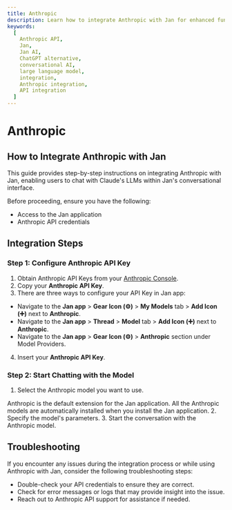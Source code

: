 ```yaml
---
title: Anthropic
description: Learn how to integrate Anthropic with Jan for enhanced functionality.
keywords:
  [
    Anthropic API,
    Jan,
    Jan AI,
    ChatGPT alternative,
    conversational AI,
    large language model,
    integration,
    Anthropic integration,
    API integration
  ]
---
```



# Anthropic

## How to Integrate Anthropic with Jan

This guide provides step-by-step instructions on integrating Anthropic with Jan, enabling users to chat with Claude's LLMs within Jan's conversational interface.

Before proceeding, ensure you have the following:
- Access to the Jan application
- Anthropic API credentials

## Integration Steps

<Steps>

### Step 1: Configure Anthropic API Key
1. Obtain Anthropic API Keys from your [Anthropic Console](https://console.anthropic.com/).
2. Copy your **Anthropic API Key**.
3. There are three ways to configure your API Key in Jan app:
  - Navigate to the **Jan app** > **Gear Icon (⚙️)** > **My Models** tab > **Add Icon (➕)** next to **Anthropic**.
  - Navigate to the **Jan app** > **Thread** > **Model** tab > **Add Icon (➕)** next to **Anthropic**.
  - Navigate to the **Jan app** > **Gear Icon (⚙️)** > **Anthropic** section under Model Providers.
4. Insert your **Anthropic API Key**.

### Step 2: Start Chatting with the Model

1. Select the Anthropic model you want to use.
<Callout type='info'>
Anthropic is the default extension for the Jan application. All the Anthropic models are automatically installed when you install the Jan application.
</Callout>
2. Specify the model's parameters.
3. Start the conversation with the Anthropic model.


</Steps>

## Troubleshooting

If you encounter any issues during the integration process or while using Anthropic with Jan, consider the following troubleshooting steps:

- Double-check your API credentials to ensure they are correct.
- Check for error messages or logs that may provide insight into the issue.
- Reach out to Anthropic API support for assistance if needed.